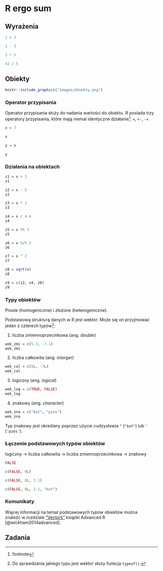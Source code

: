 # R ergo sum {#ergosum}

<!-- kod nie przyjmuje literówek -->

## Wyrażenia

<!-- - wyrażenia (e.g. 2 + 2) -->

```r
2 + 2
```

```r
1 - 3
```

```r
5 * 5
```

```r
42 / 5
```

## Obiekty

<!-- - obiekty (zmienne) -->
```r
knitr::include_graphics("images/obiekty.png")
```

### Operator przypisania

Operator przypisania służy do nadania wartości do obiektu.
R posiada trzy operatory przypisania, które mają niemal identyczne działanie^[footnote]: `=`, `<-`, `->`.

```r
x = 7
```

```r
x
```

```r
y = x
```

```r
y
```

<!-- - operator przypisania + działanie w pamięci -->

### Działania na obiektach

<!-- - działania na obiektach -->

```r
z1 = x + 3
z1
```

```r
z2 = x - 5
z2
```

```r
z3 = x * 2
z3
```

```r
z4 = x / 4.4
z4
```

```r
z5 = x %% 3
z5
```

```r
z6 = x %/% 3
z6
```

```r
z7 = x ^ 2
z7
```

```r
z8 = sqrt(x)
z8
```

```r
z9 = c(z2, z4, z8)
z9
```

<!-- integer division block -->

### Typy obiektów

Proste (homogeniczne) i złożone (heterogeniczne). <!-- ref to ch05)-->

Podstawową strukturą danych w R jest wektor.
Może się on przyjmować jeden z czterech typów^[Do sprawdzania jakiego typu jest wektor służy funkcja `typeof()`.]:

1. liczba zmiennoprzecinkowa (ang. *double*)

```r
wek_zmi = c(5.3, -7.1)
wek_zmi
```

2. liczba całkowita (ang. *interger*)

```r
wek_cal = c(5L, -7L)
wek_cal
```

3. logiczny (ang. *logical*)

```r
wek_log = c(TRUE, FALSE)
wek_log
```

4. znakowy (ang. *character*)

```r
wek_zna = c("kot", "pies")
wek_zna
```

Typ znakowy jest określany poprzez użycie cudzysłowia `"` (`"kot"`) lub `'` (`'pies'`). <!--ref to style-->

<!-- Zmienna skalarna (block) -->

<!-- Brakujące wartości `NA` -->


### Łączenie podstawowych typów obiektów

<!-- coercion -->

logiczny -> liczba całkowita -> liczba zmiennoprzecinkowa -> znakowy

```r
FALSE
```

```r
c(FALSE, 0L)
```

```r
c(FALSE, 0L, 3.1)
```

```r
c(FALSE, 0L, 3.1, "kot")
```

### Komunikaty

<!-- with examples-->
<!-- - błędy/ostrzeżenia -->
<!-- - komentarze -->
<!-- - czytelność kodu/ styl -->
<!-- wersje R -->

Więcej informacji na temat podstawowych typów obiektów można znaleźć w rozdziale ["Vectors"](https://adv-r.hadley.nz/vectors-chap.html) książki Advanced R [@wickham2014advanced].

## Zadania

<!-- może użycie podstawowych funkcji na wektorach i co to znaczy - length, paste, etc.? -->